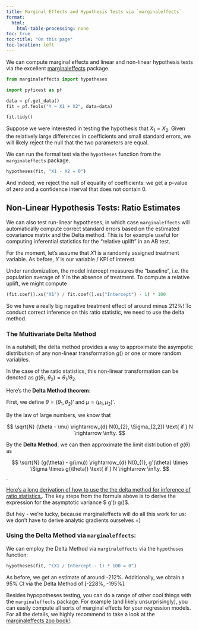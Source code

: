 ---
title: Marginal Effects and Hypothesis Tests via `marginaleffects`
format:
  html:
    html-table-processing: none
toc: true
toc-title: "On this page"
toc-location: left
---

We can compute marginal effects and linear and non-linear hypothesis tests via the excellent [marginaleffects](https://github.com/vincentarelbundock/pymarginaleffects) package.


```{python}
from marginaleffects import hypotheses

import pyfixest as pf

data = pf.get_data()
fit = pf.feols("Y ~ X1 + X2", data=data)

fit.tidy()
```


Suppose we were interested in testing the hypothesis that $X_{1} = X_{2}$. Given the relatively large differences in coefficients and
small standard errors, we will likely reject the null that the two parameters are equal.

We can run the formal test via the `hypotheses` function from the `marginaleffects` package.


```{python}
hypotheses(fit, "X1 - X2 = 0")
```


And indeed, we reject the null of equality of coefficients: we get a p-value of zero and a confidence interval that does not contain 0.

## Non-Linear Hypothesis Tests: Ratio Estimates

We can also test run-linear hypotheses, in which case `marginaleffects` will automatically compute correct standard errors
based on the estimated covariance matrix and the Delta method. This is for example useful for computing inferential
statistics for the "relative uplift" in an AB test.

For the moment, let's assume that $X1$ is a randomly assigned treatment variable. As before, $Y$ is our variable / KPI of interest.

Under randomization, the model intercept measures the "baseline", i.e. the population average of $Y$ in the absence of treatment. To compute a relative uplift, we might compute


```{python}
(fit.coef().xs("X1") / fit.coef().xs("Intercept") - 1) * 100
```


So we have a really big negative treatment effect of around minus 212%! To conduct correct inference on this
ratio statistic, we need to use the delta method.


### The Multivariate Delta Method

In a nutshell, the delta method provides a way to approximate the asympotic distribution of any non-linear transformation $g()$ or one or more random variables.

In the case of the ratio statistics, this non-linear transformation can be denoted as $g(\theta_{1}, \theta_{2}) = \theta_{1} / \theta_{2}$.

Here's the **Delta Method theorem**:

First, we define $\theta = (\theta_{1}, \theta_{2})'$ and $\mu = (\mu_{1}, \mu_{2})'$.

By the law of large numbers, we know that

$$
\sqrt{N} (\theta - \mu) \rightarrow_{d} N(0_{2}, \Sigma_{2,2}) \text{ if } N \rightarrow \infty.
$$

By the **Delta Method**, we can then approximate the limit distribution of $g(\theta)$ as


$$
\sqrt{N}  (g(\theta) - g(\mu)) \rightarrow_{d} N(0_{1}, g'(\theta) \times \Sigma \times g(\theta)) \text{ if } N \rightarrow \infty.
$$.

[Here's a long derivation of how to use the the delta method for inference of ratio statistics.](https://stats.stackexchange.com/questions/291594/estimation-of-population-ratio-using-delta-method). The key steps from the formula above is to derive the expression for the asymptotic variance $ g'(\theta) \times \Sigma \times g(\theta)$.

But hey - we're lucky, because marginaleffects will do all this work for us: we don't have to derive analytic gradients ourselves =)

### Using the Delta Method via `marginaleffects`:

We can employ the Delta Method via `marginaleffects` via the `hypotheses` function:


```{python}
hypotheses(fit, "(X1 / Intercept - 1) * 100 = 0")
```

As before, we get an estimate of around -212%. Additionally, we obtain a 95% CI via the Delta Method of [-228%, -195%].

Besides hypopotheses testing, you can do a range of other cool things with the `marginaleffects` package.
For example (and likely unsurprisingly), you can easily compute all sorts of marginal effects for your regression models.
For all the details, we highly recommend to take a look
at the [marginaleffects zoo book!](https://marginaleffects.com/index.html).
